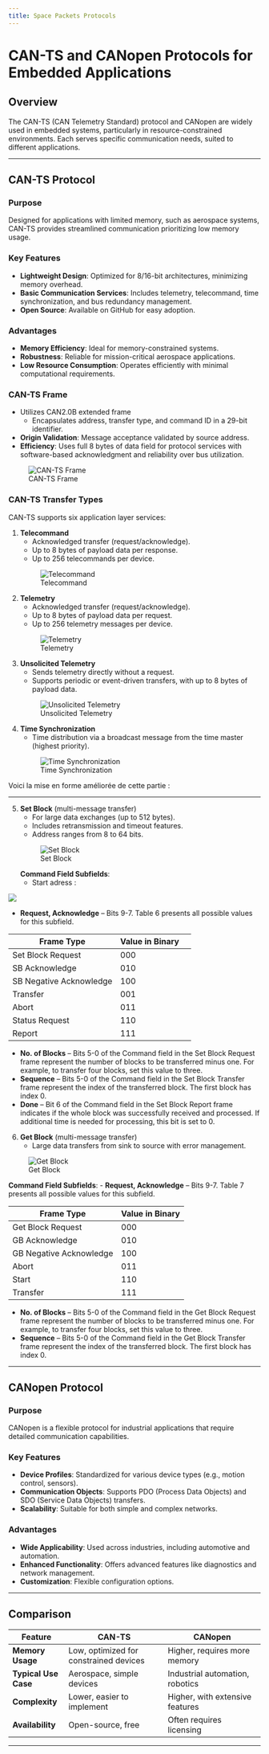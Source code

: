 ```yaml
---
title: Space Packets Protocols
---
```

# CAN-TS and CANopen Protocols for Embedded Applications

## Overview
The CAN-TS (CAN Telemetry Standard) protocol and CANopen are widely used in embedded systems, particularly in resource-constrained environments. Each serves specific communication needs, suited to different applications.

---

## CAN-TS Protocol

### Purpose
Designed for applications with limited memory, such as aerospace systems, CAN-TS provides streamlined communication prioritizing low memory usage.

### Key Features
- **Lightweight Design**: Optimized for 8/16-bit architectures, minimizing memory overhead.
- **Basic Communication Services**: Includes telemetry, telecommand, time synchronization, and bus redundancy management.
- **Open Source**: Available on GitHub for easy adoption.

### Advantages
- **Memory Efficiency**: Ideal for memory-constrained systems.
- **Robustness**: Reliable for mission-critical aerospace applications.
- **Low Resource Consumption**: Operates efficiently with minimal computational requirements.

### CAN-TS Frame
- Utilizes CAN2.0B extended frame
  - Encapsulates address, transfer type, and command ID in a 29-bit identifier.
- **Origin Validation**: Message acceptance validated by source address.
- **Efficiency**: Uses full 8 bytes of data field for protocol services with software-based acknowledgment and reliability over bus utilization.

![CAN-TS Frame](images/frame.png)

### CAN-TS Transfer Types

CAN-TS supports six application layer services:

1. **Telecommand**
   - Acknowledged transfer (request/acknowledge).
   - Up to 8 bytes of payload data per response.
   - Up to 256 telecommands per device.

   ![Telecommand](images/telecommand.png)

2. **Telemetry**
   - Acknowledged transfer (request/acknowledge).
   - Up to 8 bytes of payload data per request.
   - Up to 256 telemetry messages per device.

   ![Telemetry](images/telemetry.png)

3. **Unsolicited Telemetry**
   - Sends telemetry directly without a request.
   - Supports periodic or event-driven transfers, with up to 8 bytes of payload data.

   ![Unsolicited Telemetry](images/unsolicitedTM.png)

4. **Time Synchronization**
   - Time distribution via a broadcast message from the time master (highest priority).

   ![Time Synchronization](images/timesync.png)

Voici la mise en forme améliorée de cette partie :

---

5. **Set Block** (multi-message transfer)  
   - For large data exchanges (up to 512 bytes).
   - Includes retransmission and timeout features.
   - Address ranges from 8 to 64 bits.

   ![Set Block](images/setblock.png)

   **Command Field Subfields**:
   - Start adress : 

![](images/startadress.png)


   - **Request, Acknowledge** – Bits 9-7. Table 6 presents all possible values for this subfield.  

| Frame Type <br>         | Value in Binary |     |
| ----------------------- | --------------- | --- |
| Set Block Request       | 000             |     |
| SB Acknowledge          | 010             |     |
| SB Negative Acknowledge | 100             |     |
| Transfer                | 001             |     |
| Abort                   | 011             |     |
| Status Request          | 110             |     |
| Report                  | 111             |     |



   - **No. of Blocks** – Bits 5-0 of the Command field in the Set Block Request frame represent the number of blocks to be transferred minus one. For example, to transfer four blocks, set this value to three.
   - **Sequence** – Bits 5-0 of the Command field in the Set Block Transfer frame represent the index of the transferred block. The first block has index 0.
   - **Done** – Bit 6 of the Command field in the Set Block Report frame indicates if the whole block was successfully received and processed. If additional time is needed for processing, this bit is set to 0.

6. **Get Block** (multi-message transfer)  
   - Large data transfers from sink to source with error management.

![Get Block](images/getblock.png)

   **Command Field Subfields**:
   - **Request, Acknowledge** – Bits 9-7. Table 7 presents all possible values for this subfield.  

| Frame Type <br>         | Value in Binary |
| ----------------------- | --------------- |
| Get Block Request       | 000             |
| GB Acknowledge          | 010             |
| GB Negative Acknowledge | 100             |
| Abort                   | 011             |
| Start                   | 110             |
| Transfer                | 111             |
   - **No. of Blocks** – Bits 5-0 of the Command field in the Get Block Request frame represent the number of blocks to be transferred minus one. For example, to transfer four blocks, set this value to three.
   - **Sequence** – Bits 5-0 of the Command field in the Get Block Transfer frame represent the index of the transferred block. The first block has index 0.

---

## CANopen Protocol

### Purpose
CANopen is a flexible protocol for industrial applications that require detailed communication capabilities.

### Key Features
- **Device Profiles**: Standardized for various device types (e.g., motion control, sensors).
- **Communication Objects**: Supports PDO (Process Data Objects) and SDO (Service Data Objects) transfers.
- **Scalability**: Suitable for both simple and complex networks.

### Advantages
- **Wide Applicability**: Used across industries, including automotive and automation.
- **Enhanced Functionality**: Offers advanced features like diagnostics and network management.
- **Customization**: Flexible configuration options.

---

## Comparison

| Feature                | CAN-TS                                  | CANopen                                |
|------------------------|-----------------------------------------|----------------------------------------|
| **Memory Usage**       | Low, optimized for constrained devices | Higher, requires more memory           |
| **Typical Use Case**   | Aerospace, simple devices              | Industrial automation, robotics        |
| **Complexity**         | Lower, easier to implement             | Higher, with extensive features        |
| **Availability**       | Open-source, free                      | Often requires licensing               |

---